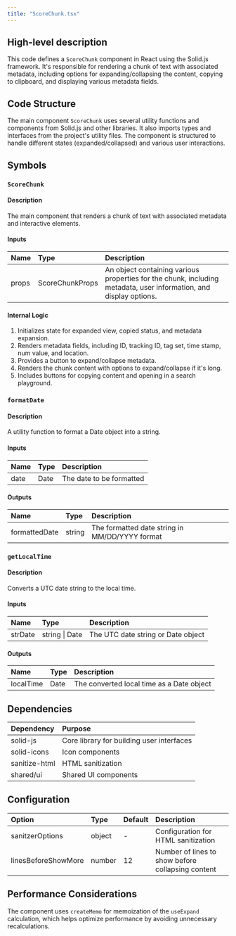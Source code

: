```yaml
---
title: "ScoreChunk.tsx"
---
```


## High-level description
This code defines a `ScoreChunk` component in React using the Solid.js framework. It's responsible for rendering a chunk of text with associated metadata, including options for expanding/collapsing the content, copying to clipboard, and displaying various metadata fields.

## Code Structure
The main component `ScoreChunk` uses several utility functions and components from Solid.js and other libraries. It also imports types and interfaces from the project's utility files. The component is structured to handle different states (expanded/collapsed) and various user interactions.

## Symbols

### `ScoreChunk`
#### Description
The main component that renders a chunk of text with associated metadata and interactive elements.

#### Inputs
| Name | Type | Description |
|:-----|:-----|:------------|
| props | ScoreChunkProps | An object containing various properties for the chunk, including metadata, user information, and display options. |

#### Internal Logic
1. Initializes state for expanded view, copied status, and metadata expansion.
2. Renders metadata fields, including ID, tracking ID, tag set, time stamp, num value, and location.
3. Provides a button to expand/collapse metadata.
4. Renders the chunk content with options to expand/collapse if it's long.
5. Includes buttons for copying content and opening in a search playground.

### `formatDate`
#### Description
A utility function to format a Date object into a string.

#### Inputs
| Name | Type | Description |
|:-----|:-----|:------------|
| date | Date | The date to be formatted |

#### Outputs
| Name | Type | Description |
|:-----|:-----|:------------|
| formattedDate | string | The formatted date string in MM/DD/YYYY format |

### `getLocalTime`
#### Description
Converts a UTC date string to the local time.

#### Inputs
| Name | Type | Description |
|:-----|:-----|:------------|
| strDate | string \| Date | The UTC date string or Date object |

#### Outputs
| Name | Type | Description |
|:-----|:-----|:------------|
| localTime | Date | The converted local time as a Date object |

## Dependencies
| Dependency | Purpose |
|:-----------|:--------|
| solid-js | Core library for building user interfaces |
| solid-icons | Icon components |
| sanitize-html | HTML sanitization |
| shared/ui | Shared UI components |

## Configuration
| Option | Type | Default | Description |
|:-------|:-----|:--------|:------------|
| sanitzerOptions | object | - | Configuration for HTML sanitization |
| linesBeforeShowMore | number | 12 | Number of lines to show before collapsing content |

## Performance Considerations
The component uses `createMemo` for memoization of the `useExpand` calculation, which helps optimize performance by avoiding unnecessary recalculations.